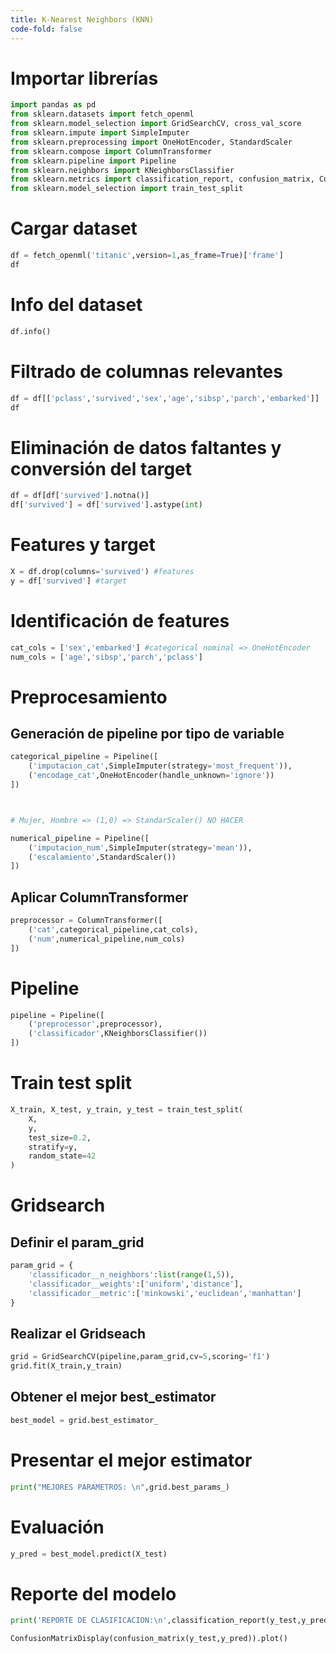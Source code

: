 ```yaml
---
title: K-Nearest Neighbors (KNN)
code-fold: false
---
```


# Importar librerías

```python
import pandas as pd
from sklearn.datasets import fetch_openml
from sklearn.model_selection import GridSearchCV, cross_val_score
from sklearn.impute import SimpleImputer
from sklearn.preprocessing import OneHotEncoder, StandardScaler
from sklearn.compose import ColumnTransformer
from sklearn.pipeline import Pipeline
from sklearn.neighbors import KNeighborsClassifier
from sklearn.metrics import classification_report, confusion_matrix, ConfusionMatrixDisplay
from sklearn.model_selection import train_test_split
```

# Cargar dataset

```python
df = fetch_openml('titanic',version=1,as_frame=True)['frame']
df
```

# Info del dataset

```python
df.info()
```

# Filtrado de columnas relevantes

```python
df = df[['pclass','survived','sex','age','sibsp','parch','embarked']]
df
```

# Eliminación de datos faltantes y conversión del target

```python
df = df[df['survived'].notna()]
df['survived'] = df['survived'].astype(int)
```

# Features y target

```python
X = df.drop(columns='survived') #features
y = df['survived'] #target
```

# Identificación de features

```python
cat_cols = ['sex','embarked'] #categorical nominal => OneHotEncoder
num_cols = ['age','sibsp','parch','pclass']
```

# Preprocesamiento

## Generación de pipeline por tipo de variable
```python
categorical_pipeline = Pipeline([
    ('imputacion_cat',SimpleImputer(strategy='most_frequent')),
    ('encodage_cat',OneHotEncoder(handle_unknown='ignore'))
])



# Mujer, Hombre => (1,0) => StandarScaler() NO HACER

numerical_pipeline = Pipeline([
    ('imputacion_num',SimpleImputer(strategy='mean')),
    ('escalamiento',StandardScaler())
])

```

## Aplicar ColumnTransformer 

```python
preprocessor = ColumnTransformer([
    ('cat',categorical_pipeline,cat_cols),
    ('num',numerical_pipeline,num_cols)
])
```

# Pipeline 

```python
pipeline = Pipeline([
    ('preprocessor',preprocessor),
    ('classificador',KNeighborsClassifier())
])
```


# Train test split

```python
X_train, X_test, y_train, y_test = train_test_split(
    X,
    y,
    test_size=0.2,
    stratify=y,
    random_state=42
)
```

# Gridsearch

## Definir el param_grid

```python
param_grid = {
    'classificador__n_neighbors':list(range(1,5)),
    'classificador__weights':['uniform','distance'],
    'classificador__metric':['minkowski','euclidean','manhattan']
}
```


## Realizar el Gridseach
```python
grid = GridSearchCV(pipeline,param_grid,cv=5,scoring='f1')
grid.fit(X_train,y_train)
```

## Obtener el mejor best_estimator

```python
best_model = grid.best_estimator_
```

# Presentar el mejor estimator

```python
print("MEJORES PARAMETROS: \n",grid.best_params_)
```

# Evaluación

```python
y_pred = best_model.predict(X_test)
```

# Reporte del modelo

```python

print('REPORTE DE CLASIFICACION:\n',classification_report(y_test,y_pred))

ConfusionMatrixDisplay(confusion_matrix(y_test,y_pred)).plot()
```